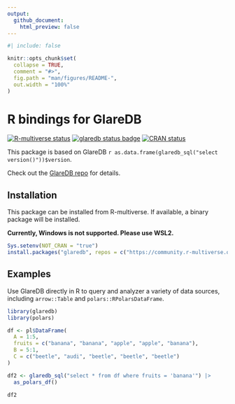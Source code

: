 ```yaml
---
output:
  github_document:
    html_preview: false
---
```


<!-- README.md is generated from README.Rmd. Please edit that file -->

```r
#| include: false

knitr::opts_chunk$set(
  collapse = TRUE,
  comment = "#>",
  fig.path = "man/figures/README-",
  out.width = "100%"
)
```

# R bindings for GlareDB

<!-- badges: start -->
[![R-multiverse status](https://img.shields.io/badge/dynamic/json?url=https%3A%2F%2Fcommunity.r-multiverse.org%2Fapi%2Fpackages%2Fglaredb&query=%24.Version&label=r-multiverse)](https://community.r-multiverse.org/glaredb)
[![glaredb status badge](https://eitsupi.r-universe.dev/badges/glaredb)](https://eitsupi.r-universe.dev/glaredb)
[![CRAN status](https://www.r-pkg.org/badges/version/glaredb)](https://CRAN.R-project.org/package=glaredb)
<!-- badges: end -->

This package is based on GlareDB `r as.data.frame(glaredb_sql("select version()"))$version`.

Check out the [GlareDB repo](https://github.com/GlareDB/glaredb) for details.

## Installation

This package can be installed from R-multiverse.
If available, a binary package will be installed.

**Currently, Windows is not supported. Please use WSL2.**

```r
Sys.setenv(NOT_CRAN = "true")
install.packages("glaredb", repos = c("https://community.r-multiverse.org", options("repos")))
```

## Examples

Use GlareDB directly in R to query and analyzer a variety of data sources, including `arrow::Table` and `polars::RPolarsDataFrame`.

```r
library(glaredb)
library(polars)

df <- pl$DataFrame(
  A = 1:5,
  fruits = c("banana", "banana", "apple", "apple", "banana"),
  B = 5:1,
  C = c("beetle", "audi", "beetle", "beetle", "beetle")
)

df2 <- glaredb_sql("select * from df where fruits = 'banana'") |>
  as_polars_df()

df2
```
